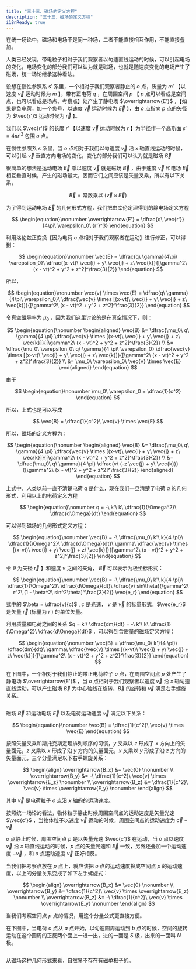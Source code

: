 ```yaml
---
title: "三十三、磁场的定义方程"
description: "三十三、磁场的定义方程"
i18nReady: true
---
```




在统一场论中，磁场和电场不是同一种场，二者不能直接相互作用，不能直接叠加。

人类已经发现，带电粒子相对于我们观察者以匀速直线运动的时候，可以引起电场的变化，电场变化的部分我们可以认为就是磁场，也就是随速度变化的电场产生了磁场，统一场论继承这种看法。

设想在惯性参照系 $s'$ 系里，一个相对于我们观察者静止的 $o$ 点，质量为 $m'$ 【以速度 $\vec{v}$ 运动时候为 $m$ 】，带有正电荷 $q$ ，在周围空间 $p$ 【 $p$ 点可以看成是空间点，也可以看成是场点、考察点】处产生了静电场 $\overrightarrow{E'}$ ，【如果是负电荷，加一个负号，以速度 $\vec{v}$ 运动时候为 $\vec{E}$ 】，由 $o$ 点指向 $p$ 点的矢径为 $\vec{r'}$ 运动时候为 $\vec{r}$ 】。

我们以 $\vec{r'}$ 的长度 $r'$ 【以速度 $\vec{v}$ 运动时候为 $r$ 】为半径作一个高斯面 $s' = 4 \pi {r'}^2$ 包围 $o$ 点。

在惯性参照系 $s$ 系里，当 $o$ 点相对于我们以匀速度 $\vec{v}$ 沿 $x$ 轴直线运动的时候，可以引起 $\vec{v}$ 垂直方向电场的变化，变化的部分我们可以认为就是磁场 $\vec{B}$ 

很简单的想法是运动电场 $\vec{E}$ 乘以速度 $\vec{v}$ 就是磁场 $\vec{B}$ ，由于速度 $\vec{v}$ 和电场 $\vec{E}$ 相互垂直时候，产生的磁场最大，因而它们之间应该是矢量叉乘，所以有以下关系，

$$
\begin{equation}\nonumber
\vec{B} = \text{常数乘以}\ (\vec{v} \times \vec{E})
\end{equation}
$$

为了得到运动电场 $\vec{E}$ 的几何形式方程，我们把由库伦定理得到的静电场定义方程

$$
\begin{equation}\nonumber
\overrightarrow{E'} = \dfrac{q\ \vec{r'}}{4\pi\ \varepsilon_0\ {r'}^3}
\end{equation}
$$

利用洛伦兹正变换【因为电荷 $o$ 点相对于我们观察者在运动】进行修正，可以得到：

$$
\begin{equation}\nonumber
\vec{E} = \dfrac{q\ \gamma}{4\pi\ \varepsilon_0}\ \dfrac{(x-vt)\ \vec{i} + y\ \vec{j} + z\ \vec{k}}{[\gamma^2\ (x - vt)^2 + y^2 + z^2]^\frac{3}{2}}
\end{equation}
$$

所以，

$$
\begin{equation}\nonumber
\vec{v} \times \vec{E} = \dfrac{q\ \gamma}{4\pi\ \varepsilon_0}\ \dfrac{\vec{v} \times [(x-vt)\ \vec{i} + y\ \vec{j} + z\ \vec{k}]}{[\gamma^2\ (x - vt)^2 + y^2 + z^2]^\frac{3}{2}}
\end{equation}
$$

令真空磁导率为 $\mu_0$ ，因为我们这里讨论的是在真空情况下，则：

$$
\begin{equation}\nonumber
\begin{aligned}
\vec{B} &= \dfrac{\mu_0\ q\ \gamma}{4 \pi} \dfrac{\vec{v} \times [(x-vt)\ \vec{i} + y\ \vec{j} + z\ \vec{k}]}{[\gamma^2\ (x - vt)^2 + y^2 + z^2]^\frac{3}{2}} \\
  &= \dfrac{\mu_0\ \varepsilon_0\ q\ \gamma}{4 \pi\ \varepsilon_0} \dfrac{\vec{v} \times [(x-vt)\ \vec{i} + y\ \vec{j} + z\ \vec{k}]}{[\gamma^2\ (x - vt)^2 + y^2 + z^2]^\frac{3}{2}} \\
  &= \mu_0\ \varepsilon_0\ \vec{v} \times \vec{E}
\end{aligned}
\end{equation}
$$

由于

$$
\begin{equation}\nonumber
\mu_0\ \varepsilon_0 = \dfrac{1}{c^2}
\end{equation}
$$

所以，上式也是可以写成

$$
\vec{B} = \dfrac{1}{c^2}\ \vec{v} \times \vec{E}
$$

所以，磁场的定义方程为：

$$
\begin{equation}\nonumber
\begin{aligned}
\vec{B} &= \dfrac{\mu_0\ q\ \gamma}{4 \pi} \dfrac{\vec{v} \times [(x-vt)\ \vec{i} + y\ \vec{j} + z\ \vec{k}]}{[\gamma^2\ (x - vt)^2 + y^2 + z^2]^\frac{3}{2}} \\
  &= \dfrac{\mu_0\ q\ \gamma}{4 \pi} \dfrac{v\ (-z \vec{j} + y\ \vec{k})}{[\gamma^2\ (x - vt)^2 + y^2 + z^2]^\frac{3}{2}}
\end{aligned}
\end{equation}
$$

上式中，人类以前一直不清楚电荷 $q$ 是什么，现在我们一旦清楚了电荷 $q$ 的几何形式，利用以上的电荷定义方程

$$
\begin{equation}\nonumber
q = -\ k'\ k\ \dfrac{1}{\Omega^2}\ \dfrac{d\Omega}{dt}
\end{equation}
$$

可以得到磁场的几何形式定义方程：

$$
\begin{equation}\nonumber
\vec{B} = -\ \dfrac{\mu_0\ k'\ k}{4 \pi}\ \dfrac{1}{\Omega^2}\ \dfrac{d\Omega}{dt}\ \gamma\ \dfrac{\vec{v} \times [(x-vt)\ \vec{i} + y\ \vec{j} + z\ \vec{k}]}{[\gamma^2\ (x - vt)^2 + y^2 + z^2]^\frac{3}{2}}
\end{equation}
$$

令 $\theta$ 为矢径 $\vec{r}$ 】和速度 $v$ 之间的夹角， $\vec{B}$ 可以表示为极坐标形式：

$$
\begin{equation}\nonumber
\vec{B} = -\ \dfrac{\mu_0\ k'\ k}{4 \pi}\ \dfrac{1}{\Omega^2}\ \dfrac{d\Omega}{dt}\ \dfrac{v\ sin\theta}{\gamma^2\ r^2\ (1 - \beta^2\ sin^2\theta)^\frac{3}{2}} \vec{e_r}
\end{equation}
$$

式中的 $\beta = \dfrac{v}{c}$ , $c$ 是光速， $v$ 是 $\vec{v}$ 的标量形式，$\vec{e_r}$ 是矢量 $\vec{r}$ (标量为 $r$ ) 的单位矢量。

利用质量和电荷之间的关系 $q = k'\ \dfrac{dm}{dt} = -\ k'\ k\ \dfrac{1}{\Omega^2}\ \dfrac{d\Omega}{dt}$ ，可以得到含质量的磁场定义方程：

$$
\begin{equation}\nonumber
\vec{B} = \dfrac{\mu_0\ k'}{4 \pi}\ \dfrac{dm}{dt}\ \gamma\ \dfrac{\vec{v} \times [(x-vt)\ \vec{i} + y\ \vec{j} + z\ \vec{k}]}{[\gamma^2\ (x - vt)^2 + y^2 + z^2]^\frac{3}{2}}
\end{equation}
$$

在下图中，一个相对于我们静止的带正电荷粒子 $o$ 点，在周围空间点 $p$ 处产生了静电场 $\overrightarrow{E'}$ ，当 $o$ 点相对于我们观察者以速度 $\vec{v}$ 沿 $x$ 轴匀速直线运动，可以产生磁场 $\vec{B}$ 为中心轴线在旋转，$\vec{B}$ 的旋转和 $\vec{v}$ 满足右手螺旋关系。

<Image src={Section331} alt="" class="" style="margin:0 auto;" />

磁场 $\vec{B}$ 和运动电场 $\vec{E}$ 以及电荷运动速度 $\vec{v}$ 满足以下关系：

$$
\begin{equation}\nonumber
\vec{B} = \dfrac{1}{c^2}\ \vec{v} \times \vec{E}
\end{equation}
$$

按照矢量叉乘和斯托克斯定理排列顺序的习惯，$y$ 叉乘以 $z$ 形成了 $x$ 方向上的矢量面元，$z$ 叉乘以 $x$ 形成了沿 $y$ 方向的矢量面元，$x$ 叉乘以 $y$ 形成了沿 $z$ 方向的矢量面元，三个分量满足以下右手螺旋关系：

$$
\begin{align}
\overrightarrow{B_x} &= \vec{0} \nonumber \\
\overrightarrow{B_y} &= -\ \dfrac{1}{c^2}\ \vec{v} \times \overrightarrow{E_z} \nonumber \\
\overrightarrow{B_z} &= \dfrac{1}{c^2}\ \vec{v} \times \overrightarrow{E_y} \nonumber
\end{align}
$$

其中 $\vec{v}$ 是电荷粒子 $o$ 点沿 $x$ 轴的的运动速度。

按照统一场论的看法，物体粒子静止时候周围空间点的运动速度是矢量光速 $\vec{c'}$ ，当物体粒子以速度 $\vec{v}$ 运动的时候，周围空间点的运动速度为 $\vec{c} - \vec{v}$ 

$o$ 点静止时候，周围空间点 $p$ 是以矢量光速 $\vec{c'}$ 在运动，当 $o$ 点以速度 $\vec{v}$ 沿 $x$ 轴直线运动的时候，$p$ 点的矢量光速和 $\vec{E}$ 一致，另外还叠加一个运动速度 $-\vec{v}$ ，和 $o$ 点运动速度 $\vec{v}$ 正好相反。

当我们把考察点放在 $p$ 点上，就应该把 $o$ 点的运动速度换成空间点 $p$ 的运动速度，以上的分量关系变成了如下左手螺旋式：

$$
\begin{align}
\overrightarrow{B_x} &= \vec{0} \nonumber \\
\overrightarrow{B_y} &= \dfrac{1}{c^2}\ \vec{v} \times \overrightarrow{E_z} \nonumber \\
\overrightarrow{B_z} &= -\ \dfrac{1}{c^2}\ \vec{v} \times \overrightarrow{E_y} \nonumber
\end{align}
$$

当我们考察空间点 $p$ 点的情况，用这个分量公式更直接方便。

在下图中，当电荷 $o$ 点从 $a$ 点开始，以匀速圆周运动到 $b$ 点的时候，空间的旋转运动在这个圆周的正反两个面上一进一出，进的一面是 $S$ 极，出来的一面叫 $N$ 极。

<Image src={Section332} alt="" class="" style="margin:0 auto;" />

从磁场这种几何形式来看，自然界不存在有磁单极子的。

